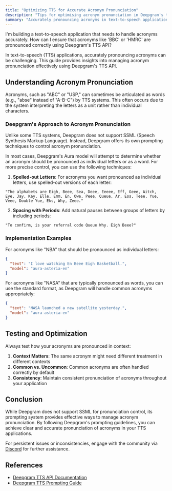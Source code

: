 ```yaml
---
title: "Optimizing TTS for Accurate Acronym Pronunciation"
description: "Tips for optimising acronym pronunciation in Deepgram's text-to-speech API."
summary: "Accurately pronouncing acronyms in text-to-speech applications can be challenging. This guide explains techniques for managing acronym pronunciation when using Deepgram's TTS API, including spelling out letters and using special formatting."
---
```


<CommunityQuestion>I'm building a text-to-speech application that needs to handle acronyms accurately. How can I ensure that acronyms like 'BBC' or 'HMRC' are pronounced correctly using Deepgram's TTS API?</CommunityQuestion>

In text-to-speech (TTS) applications, accurately pronouncing acronyms can be challenging. This guide provides insights into managing acronym pronunciation effectively using Deepgram's TTS API.

## Understanding Acronym Pronunciation

Acronyms, such as "ABC" or "USP," can sometimes be articulated as words (e.g., "abse" instead of "A-B-C") by TTS systems. This often occurs due to the system interpreting the letters as a unit rather than individual characters. 

### Deepgram's Approach to Acronym Pronunciation

Unlike some TTS systems, Deepgram does not support SSML (Speech Synthesis Markup Language). Instead, Deepgram offers its own prompting techniques to control acronym pronunciation.

In most cases, Deepgram's Aura model will attempt to determine whether an acronym should be pronounced as individual letters or as a word. For more precise control, you can use the following techniques:

1. **Spelled-out Letters**: For acronyms you want pronounced as individual letters, use spelled-out versions of each letter:

```text
"The alphabets are Eigh, Beee, Sea, Deee, Eeeee, Eff, Geee, Aitch, Eye, Jay, Kay, Elle, Emm, En, Owe, Peee, Queue, Ar, Ess, Teee, Yue, Veee, Double Yue, Eks, Why, Zeee."
```

2. **Spacing with Periods**: Add natural pauses between groups of letters by including periods:

```text
"To confirm, is your referral code Queue Why. Eigh Beee?"
```

### Implementation Examples

For acronyms like "NBA" that should be pronounced as individual letters:

```json
{
  "text": "I love watching En Beee Eigh Basketball.",
  "model": "aura-asteria-en"
}
```

For acronyms like "NASA" that are typically pronounced as words, you can use the standard format, as Deepgram will handle common acronyms appropriately:

```json
{
  "text": "NASA launched a new satellite yesterday.",
  "model": "aura-asteria-en"
}
```

## Testing and Optimization

Always test how your acronyms are pronounced in context:

1. **Context Matters**: The same acronym might need different treatment in different contexts
2. **Common vs. Uncommon**: Common acronyms are often handled correctly by default
3. **Consistency**: Maintain consistent pronunciation of acronyms throughout your application

## Conclusion

While Deepgram does not support SSML for pronunciation control, its prompting system provides effective ways to manage acronym pronunciation. By following Deepgram's prompting guidelines, you can achieve clear and accurate pronunciation of acronyms in your TTS applications.

For persistent issues or inconsistencies, engage with the community via [Discord](https://discord.gg/deepgram) for further assistance.

## References

- [Deepgram TTS API Documentation](https://developers.deepgram.com/docs/tts-rest)
- [Deepgram TTS Prompting Guide](https://developers.deepgram.com/docs/text-to-speech-prompting)
